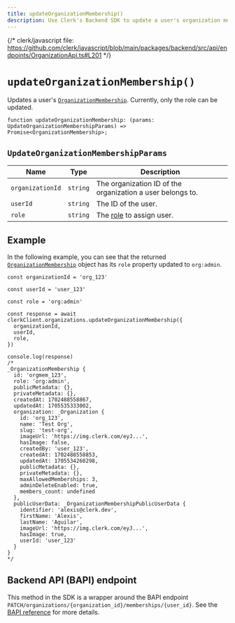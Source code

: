 ```yaml
---
title: updateOrganizationMembership()
description: Use Clerk's Backend SDK to update a user's organization membership.
---
```


{/* clerk/javascript file: https://github.com/clerk/javascript/blob/main/packages/backend/src/api/endpoints/OrganizationApi.ts#L201 */}

# `updateOrganizationMembership()`

Updates a user's [`OrganizationMembership`](/docs/references/backend/types/backend-organization-membership). Currently, only the role can be updated.

```tsx {{ prettier: false }}
function updateOrganizationMembership: (params: UpdateOrganizationMembershipParams) => Promise<OrganizationMembership>;
```

## `UpdateOrganizationMembershipParams`

| Name | Type | Description |
| - | - | - |
| `organizationId` | `string` | The organization ID of the organization a user belongs to. |
| `userId` | `string` | The ID of the user. |
| `role` | `string` | The [role](/docs/organizations/roles-permissions) to assign user. |

## Example

In the following example, you can see that the returned [`OrganizationMembership`](/docs/references/backend/types/backend-organization-membership) object has its `role` property updated to `org:admin`.

```tsx {{ mark: [5, 13] }}
const organizationId = 'org_123'

const userId = 'user_123'

const role = 'org:admin'

const response = await clerkClient.organizations.updateOrganizationMembership({
  organizationId,
  userId,
  role,
})

console.log(response)
/*
_OrganizationMembership {
  id: 'orgmem_123',
  role: 'org:admin',
  publicMetadata: {},
  privateMetadata: {},
  createdAt: 1702488558867,
  updatedAt: 1705535333002,
  organization: _Organization {
    id: 'org_123',
    name: 'Test Org',
    slug: 'test-org',
    imageUrl: 'https://img.clerk.com/eyJ...',
    hasImage: false,
    createdBy: 'user_123',
    createdAt: 1702488558853,
    updatedAt: 1705534260298,
    publicMetadata: {},
    privateMetadata: {},
    maxAllowedMemberships: 3,
    adminDeleteEnabled: true,
    members_count: undefined
  },
  publicUserData: _OrganizationMembershipPublicUserData {
    identifier: 'alexis@clerk.dev',
    firstName: 'Alexis',
    lastName: 'Aguilar',
    imageUrl: 'https://img.clerk.com/eyJ...',
    hasImage: true,
    userId: 'user_123'
  }
}
*/
```

## Backend API (BAPI) endpoint

This method in the SDK is a wrapper around the BAPI endpoint `PATCH/organizations/{organization_id}/memberships/{user_id}`. See the [BAPI reference](https://clerk.com/docs/reference/backend-api/tag/Organization-Memberships#operation/UpdateOrganizationMembership) for more details.
